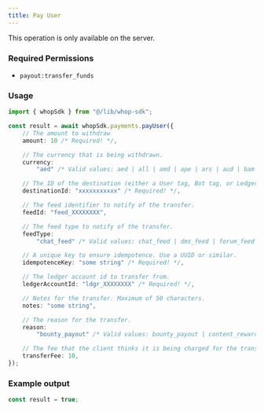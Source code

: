 ```yaml
---
title: Pay User
---
```

<Note>This operation is only available on the server.</Note>

### Required Permissions
 - `payout:transfer_funds`

### Usage

```typescript
import { whopSdk } from "@/lib/whop-sdk";

const result = await whopSdk.payments.payUser({
	// The amount to withdraw
	amount: 10 /* Required! */,

	// The currency that is being withdrawn.
	currency:
		"aed" /* Valid values: aed | all | amd | ape | ars | aud | bam | bgn | bhd | bob | brl | bsd | btc | cad | chf | clp | cop | crc | czk | dkk | dop | dzd | egp | etb | eth | eur | gbp | ghs | gmd | gtq | gyd | hkd | huf | idr | ils | inr | jmd | jod | jpy | kes | khr | krw | kwd | lkr | mad | mdl | mga | mkd | mnt | mop | mur | mxn | myr | nad | ngn | nok | nzd | omr | pen | php | pkr | pln | pyg | qar | ron | rsd | rub | rwf | sar | sek | sgd | thb | tnd | try | ttd | twd | tzs | usd | uyu | uzs | vnd | xcd | xof | zar */ /* Required! */,

	// The ID of the destination (either a User tag, Bot tag, or LedgerAccount tag)
	destinationId: "xxxxxxxxxxx" /* Required! */,

	// The feed identifier to notify of the transfer.
	feedId: "feed_XXXXXXXX",

	// The feed type to notify of the transfer.
	feedType:
		"chat_feed" /* Valid values: chat_feed | dms_feed | forum_feed | livestream_feed | universal_post | user */,

	// A unique key to ensure idempotence. Use a UUID or similar.
	idempotenceKey: "some string" /* Required! */,

	// The ledger account id to transfer from.
	ledgerAccountId: "ldgr_XXXXXXXX" /* Required! */,

	// Notes for the transfer. Maximum of 50 characters.
	notes: "some string",

	// The reason for the transfer.
	reason:
		"bounty_payout" /* Valid values: bounty_payout | content_reward_fixed_payout | content_reward_payout | content_reward_return | creator_to_creator | creator_to_user | pool_top_up | team_member_payout | user_to_creator | user_to_user | wadmin_transferred_funds */,

	// The fee that the client thinks it is being charged for the transfer. Used to verify the fee.
	transferFee: 10,
});

```

### Example output

```typescript
const result = true;

```
